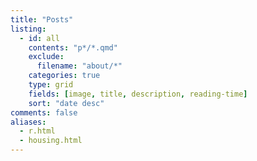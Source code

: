 ```yaml
---
title: "Posts"
listing: 
  - id: all
    contents: "p*/*.qmd"
    exclude: 
      filename: "about/*"
    categories: true
    type: grid
    fields: [image, title, description, reading-time]
    sort: "date desc"
comments: false
aliases: 
  - r.html
  - housing.html
---
```


:::{#all}
:::
